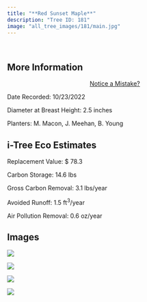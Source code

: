 ```yaml
---
title: "**Red Sunset Maple**"
description: "Tree ID: 181"
image: "all_tree_images/181/main.jpg"
---
```


<br>

## **More Information**
::: column-margin
<center><a class="button" href="https://forms.gle/W6f5nwYxrM33hF4f7">Notice a Mistake?</a></center>
:::


Date Recorded:  10/23/2022

Diameter at Breast Height:  2.5  inches

Planters:  M. Macon, J. Meehan, B. Young

## **i-Tree Eco Estimates**


 Replacement Value: $ 78.3

 Carbon Storage:  14.6  lbs

 Gross Carbon Removal:  3.1  lbs/year

 Avoided Runoff:  1.5  ft<sup>3</sup>/year

 Air Pollution Removal:  0.6  oz/year

## **Images**


 ![](all_tree_images/181/IMG_7018.jpg)

 ![](all_tree_images/181/IMG_7020.jpg)

 ![](all_tree_images/181/IMG_7021.jpg)

 ![](all_tree_images/181/main.jpg)
